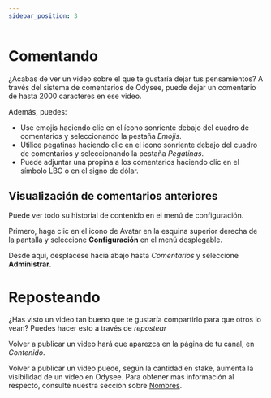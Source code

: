 ```yaml
---
sidebar_position: 3
---
```


# Comentando

¿Acabas de ver un video sobre el que te gustaría dejar tus pensamientos? A través del sistema de comentarios de Odysee, puede dejar un comentario de hasta 2000 caracteres en ese video.

Además, puedes:

- Use emojis haciendo clic en el ícono sonriente debajo del cuadro de comentarios y seleccionando la pestaña *Emojis*.
- Utilice pegatinas haciendo clic en el icono sonriente debajo del cuadro de comentarios y seleccionando la pestaña *Pegatinas*.
- Puede adjuntar una propina a los comentarios haciendo clic en el símbolo LBC o en el signo de dólar.

## Visualización de comentarios anteriores

Puede ver todo su historial de contenido en el menú de configuración.

Primero, haga clic en el icono de Avatar en la esquina superior derecha de la pantalla y seleccione **Configuración** en el menú desplegable.

Desde aquí, desplácese hacia abajo hasta *Comentarios* y seleccione **Administrar**.

# Reposteando

¿Has visto un video tan bueno que te gustaría compartirlo para que otros lo vean? Puedes hacer esto a través de *repostear*

Volver a publicar un video hará que aparezca en la página de tu canal, en *Contenido*.

Volver a publicar un video puede, según la cantidad en stake, aumenta la visibilidad de un video en Odysee. Para obtener más información al respecto, consulte nuestra sección sobre [Nombres](https://help.odysee.tv/category-blockchain/category-staking/naming).
